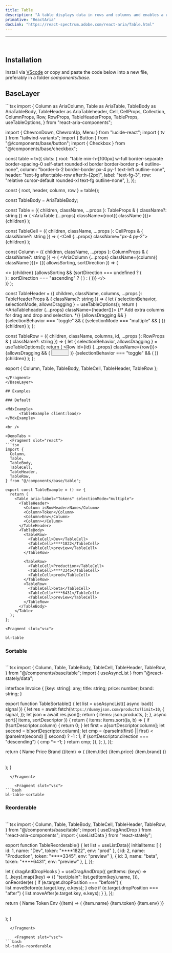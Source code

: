 ```yaml
---
title: Table
description: "A table displays data in rows and columns and enables a user to navigate its contents via directional navigation keys, and optionally supports row selection and sorting."
primative: "ReactAria"
docLink: "https://react-spectrum.adobe.com/react-aria/Table.html"
---
```


---



<MdxExample>
      <TableExample client:load/>
</MdxExample>

<br />

## Installation

Install via [VScode](/docs/getting-started/vsc) or copy and paste the code below into a new file, preferably in a folder *components/base*.

## BaseLayer 

<BaseLayer>
<Fragment slot="contentSlot">
```tsx
import {
  Column as AriaColumn,
  Table as AriaTable,
  TableBody as AriaTableBody,
  TableHeader as AriaTableheader,
  Cell,
  CellProps,
  Collection,
  ColumnProps,
  Row,
  RowProps,
  TableHeaderProps,
  TableProps,
  useTableOptions,
} from "react-aria-components";

import { ChevronDown, ChevronUp, Menu } from "lucide-react";
import { tv } from "tailwind-variants";
import { Button } from "@/components/base/button";
import { Checkbox } from "@/components/base/checkbox";

const table = tv({
  slots: {
    root: "table min-h-[100px] w-full border-separate border-spacing-0 self-start rounded-xl border border-border p-4 outline-none",
    column: "border-b-2 border-border px-4 py-1 text-left outline-none",
    header: "text-fg after:table-row after:h-[2px]",
    label: "text-fg-3",
    row: "relative cursor-default rounded-xl text-fg outline-none",
  },
});

const { root, header, column, row } = table();

const TableBody = AriaTableBody;

const Table = ({
  children,
  className,
  ...props
}: TableProps & { className?: string }) => (
  <AriaTable {...props} className={root({ className })}>
    {children}
  </AriaTable>
);

const TableCell = ({
  children,
  className,
  ...props
}: CellProps & { className?: string }) => (
  <Cell {...props} className="px-4 py-2">
    {children}
  </Cell>
);

const Column = ({
  children,
  className,
  ...props
}: ColumnProps & { className?: string }) => (
  <AriaColumn {...props} className={column({ className })}>
    {({ allowsSorting, sortDirection }) => (
      <div className="flex items-center gap-2">
        <>
          {children}
          {allowsSorting &&
            (sortDirection === undefined ? (
              <div className="w-6"></div>
            ) : sortDirection === "ascending" ? (
              <ChevronUp />
            ) : (
              <ChevronDown />
            ))}
        </>
      </div>
    )}
  </AriaColumn>
);

const TableHeader = <T extends object>({
  children,
  className,
  columns,
  ...props
}: TableHeaderProps<T> & { className?: string }) => {
  let { selectionBehavior, selectionMode, allowsDragging } = useTableOptions();
  return (
    <AriaTableheader {...props} className={header()}>
      {/* Add extra columns for drag and drop and selection. */}
      {allowsDragging && <Column />}
      {selectionBehavior === "toggle" && (
        <Column>
          {selectionMode === "multiple" && <Checkbox slot="selection" />}
        </Column>
      )}
      <Collection items={columns}>{children}</Collection>
    </AriaTableheader>
  );
};

const TableRow = <T extends object>({
  children,
  className,
  columns,
  id,
  ...props
}: RowProps<T> & { className?: string }) => {
  let { selectionBehavior, allowsDragging } = useTableOptions();
  return (
    <Row id={id} {...props} className={row()}>
      {allowsDragging && (
        <Cell>
          <Button className="bg-transparent" slot="drag">
            <Menu className="h-4 w-4 text-fg" />
          </Button>
        </Cell>
      )}
      {selectionBehavior === "toggle" && (
        <Cell className="">
          <Checkbox slot="selection" />
        </Cell>
      )}
      <Collection items={columns}>{children}</Collection>
    </Row>
  );
};

export { Column, Table, TableBody, TableCell, TableHeader, TableRow };

```
</Fragment>
</BaseLayer>

## Examples 

### Default

<MdxExample>
      <TableExample client:load/>
</MdxExample>

<br />

<DemoTabs >
  <Fragment slot="react">
```tsx
import {
  Column,
  Table,
  TableBody,
  TableCell,
  TableHeader,
  TableRow,
} from "@/components/base/table";

export const TableExample = () => {
  return (
    <Table aria-label="Tokens" selectionMode="multiple">
      <TableHeader>
        <Column isRowHeader>Name</Column>
        <Column>Token</Column>
        <Column>Env</Column>
        <Column></Column>
      </TableHeader>
      <TableBody>
        <TableRow>
          <TableCell>Dev</TableCell>
          <TableCell>****1822</TableCell>
          <TableCell>preview</TableCell>
        </TableRow>

        <TableRow>
          <TableCell>Production</TableCell>
          <TableCell>****3345</TableCell>
          <TableCell>prod</TableCell>
        </TableRow>
        <TableRow>
          <TableCell>beta</TableCell>
          <TableCell>****6431</TableCell>
          <TableCell>preview</TableCell>
        </TableRow>
      </TableBody>
    </Table>
  );
};

```
  </Fragment>

    <Fragment slot="vsc">
```bash
bl-table
```
  </Fragment>
</DemoTabs>

### Sortable

<MdxExample>
      <TableSortable client:load/>
</MdxExample>

<br />

<DemoTabs >
  <Fragment slot="react">
```tsx
import {
  Column,
  Table,
  TableBody,
  TableCell,
  TableHeader,
  TableRow,
} from "@/components/base/table";
import { useAsyncList } from "@react-stately/data";

interface Invoice {
  [key: string]: any;
  title: string;
  price: number;
  brand: string;
}

export function TableSortable() {
  let list = useAsyncList<Invoice>({
    async load({ signal }) {
      let res = await fetch(`https://dummyjson.com/products?limit=10`, {
        signal,
      });
      let json = await res.json();
      return {
        items: json.products,
      };
    },
    async sort({ items, sortDescriptor }) {
      return {
        items: items.sort((a, b) => {
          if (!sortDescriptor.column) {
            return 0;
          }
          let first = a[sortDescriptor.column];
          let second = b[sortDescriptor.column];
          let cmp =
            (parseInt(first) || first) < (parseInt(second) || second) ? -1 : 1;
          if (sortDescriptor.direction === "descending") {
            cmp *= -1;
          }
          return cmp;
        }),
      };
    },
  });

  return (
    <Table
      aria-label="Example table with client side sorting"
      sortDescriptor={list.sortDescriptor}
      onSortChange={list.sort}
    >
      <TableHeader>
        <Column id="item" isRowHeader allowsSorting>
          Name
        </Column>
        <Column id="price" allowsSorting>
          Price
        </Column>
        <Column id="brand" allowsSorting>
          Brand
        </Column>
      </TableHeader>
      <TableBody items={list.items}>
        {(item) => (
          <TableRow id={item.title}>
            <TableCell>{item.title}</TableCell>
            <TableCell>{item.price}</TableCell>
            <TableCell>{item.brand}</TableCell>
          </TableRow>
        )}
      </TableBody>
    </Table>
  );
}

```
  </Fragment>

    <Fragment slot="vsc">
```bash
bl-table-sortable
```
  </Fragment>
</DemoTabs>

### Reorderable

<MdxExample>
      <TableReorderable client:load/>
</MdxExample>

<br />

<DemoTabs >
  <Fragment slot="react">
```tsx
import {
  Column,
  Table,
  TableBody,
  TableCell,
  TableHeader,
  TableRow,
} from "@/components/base/table";
import { useDragAndDrop } from "react-aria-components";
import { useListData } from "react-stately";

export function TableReorderable() {
  let list = useListData({
    initialItems: [
      { id: 1, name: "Dev", token: "****1822", env: "prod" },
      { id: 2, name: "Production", token: "****3345", env: "preview" },
      { id: 3, name: "beta", token: "****6431", env: "preview" },
    ],
  });

  let { dragAndDropHooks } = useDragAndDrop({
    getItems: (keys) =>
      [...keys].map((key) => ({
        "text/plain": list.getItem(key).name,
      })),
    onReorder(e) {
      if (e.target.dropPosition === "before") {
        list.moveBefore(e.target.key, e.keys);
      } else if (e.target.dropPosition === "after") {
        list.moveAfter(e.target.key, e.keys);
      }
    },
  });

  return (
    <Table
      aria-label="Tokens"
      selectionMode="multiple"
      dragAndDropHooks={dragAndDropHooks}
    >
      <TableHeader>
        <Column isRowHeader>Name</Column>
        <Column>Token</Column>
        <Column>Env</Column>
      </TableHeader>
      <TableBody items={list.items}>
        {(item) => (
          <TableRow>
            <TableCell>{item.name}</TableCell>
            <TableCell>{item.token}</TableCell>
            <TableCell>{item.env}</TableCell>
          </TableRow>
        )}
      </TableBody>
    </Table>
  );
}

```
  </Fragment>

    <Fragment slot="vsc">
```bash
bl-table-reorderable
```
  </Fragment>
</DemoTabs>